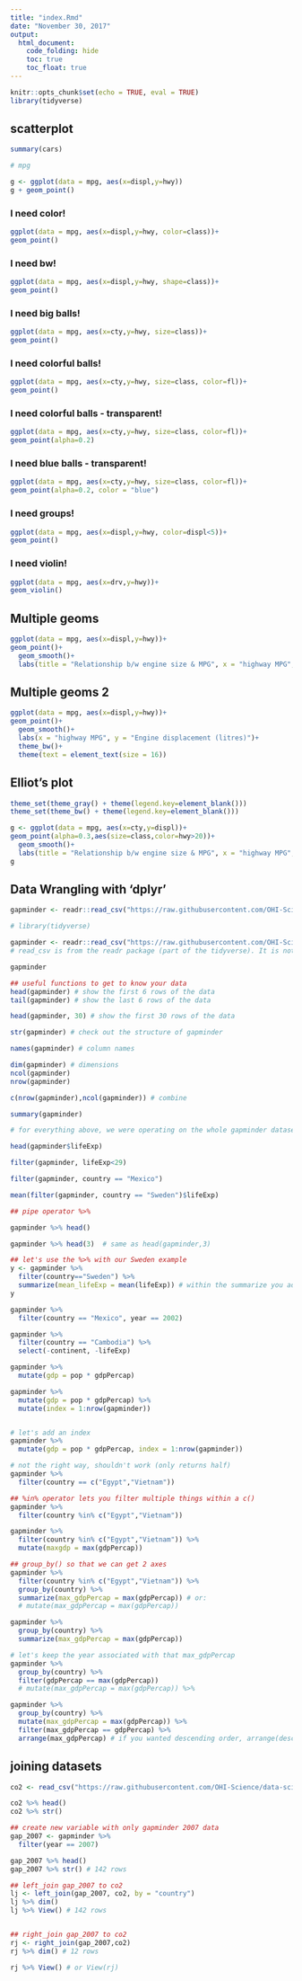 ```yaml
---
title: "index.Rmd"
date: "November 30, 2017"
output: 
  html_document:
    code_folding: hide
    toc: true
    toc_float: true
---
```


```r
knitr::opts_chunk$set(echo = TRUE, eval = TRUE)
library(tidyverse)
```

## scatterplot

```r
summary(cars)

# mpg

g <- ggplot(data = mpg, aes(x=displ,y=hwy))
g + geom_point()

```

### I need color!

```r

ggplot(data = mpg, aes(x=displ,y=hwy, color=class))+ 
geom_point()

```

### I need bw!

```r

ggplot(data = mpg, aes(x=displ,y=hwy, shape=class))+ 
geom_point()

```

### I need big balls!

```r

ggplot(data = mpg, aes(x=cty,y=hwy, size=class))+ 
geom_point()

```

### I need colorful balls!

```r

ggplot(data = mpg, aes(x=cty,y=hwy, size=class, color=fl))+ 
geom_point()

```

### I need colorful balls - transparent!

```r

ggplot(data = mpg, aes(x=cty,y=hwy, size=class, color=fl))+ 
geom_point(alpha=0.2)

```

### I need blue balls - transparent!

```r

ggplot(data = mpg, aes(x=cty,y=hwy, size=class, color=fl))+ 
geom_point(alpha=0.2, color = "blue")

```

### I need groups!

```r

ggplot(data = mpg, aes(x=displ,y=hwy, color=displ<5))+ 
geom_point()

```

### I need violin!

```r

ggplot(data = mpg, aes(x=drv,y=hwy))+ 
geom_violin()

```

## Multiple geoms

```r

ggplot(data = mpg, aes(x=displ,y=hwy))+ 
geom_point()+
  geom_smooth()+
  labs(title = "Relationship b/w engine size & MPG", x = "highway MPG", y = "Engine displacement (litres)")

```

## Multiple geoms 2

```r

ggplot(data = mpg, aes(x=displ,y=hwy))+ 
geom_point()+
  geom_smooth()+
  labs(x = "highway MPG", y = "Engine displacement (litres)")+
  theme_bw()+
  theme(text = element_text(size = 16))

```

## Elliot's plot

```r
theme_set(theme_gray() + theme(legend.key=element_blank()))
theme_set(theme_bw() + theme(legend.key=element_blank()))

g <- ggplot(data = mpg, aes(x=cty,y=displ))+ 
geom_point(alpha=0.3,aes(size=class,color=hwy>20))+
  geom_smooth()+
  labs(title = "Relationship b/w engine size & MPG", x = "highway MPG", y = "Engine displacement (litres)")
g

```

## Data Wrangling with 'dplyr'

```r

gapminder <- readr::read_csv("https://raw.githubusercontent.com/OHI-Science/data-science-training/master/data/gapminder.csv")


```


```r
# library(tidyverse)

gapminder <- readr::read_csv("https://raw.githubusercontent.com/OHI-Science/data-science-training/master/data/gapminder.csv")
# read_csv is from the readr package (part of the tidyverse). It is not the read.csv, which is part of base R.

gapminder

## useful functions to get to know your data
head(gapminder) # show the first 6 rows of the data
tail(gapminder) # show the last 6 rows of the data

head(gapminder, 30) # show the first 30 rows of the data

str(gapminder) # check out the structure of gapminder

names(gapminder) # column names

dim(gapminder) # dimensions
ncol(gapminder)
nrow(gapminder)

c(nrow(gapminder),ncol(gapminder)) # combine

summary(gapminder)

# for everything above, we were operating on the whole gapminder dataset

head(gapminder$lifeExp)

filter(gapminder, lifeExp<29)

filter(gapminder, country == "Mexico")

mean(filter(gapminder, country == "Sweden")$lifeExp)

## pipe operator %>%

gapminder %>% head()

gapminder %>% head(3)  # same as head(gapminder,3)

## let's use the %>% with our Sweden example
y <- gapminder %>% 
  filter(country=="Sweden") %>% 
  summarize(mean_lifeExp = mean(lifeExp)) # within the summarize you add column names
y

gapminder %>%
  filter(country == "Mexico", year == 2002)

gapminder %>% 
  filter(country == "Cambodia") %>% 
  select(-continent, -lifeExp)

gapminder %>%
  mutate(gdp = pop * gdpPercap)

gapminder %>% 
  mutate(gdp = pop * gdpPercap) %>% 
  mutate(index = 1:nrow(gapminder)) 


# let's add an index
gapminder %>% 
  mutate(gdp = pop * gdpPercap, index = 1:nrow(gapminder)) 

# not the right way, shouldn't work (only returns half)
gapminder %>% 
  filter(country == c("Egypt","Vietnam"))

## %in% operator lets you filter multiple things within a c()
gapminder %>% 
  filter(country %in% c("Egypt","Vietnam"))

gapminder %>% 
  filter(country %in% c("Egypt","Vietnam")) %>% 
  mutate(maxgdp = max(gdpPercap)) 

## group_by() so that we can get 2 axes
gapminder %>% 
  filter(country %in% c("Egypt","Vietnam")) %>% 
  group_by(country) %>% 
  summarize(max_gdpPercap = max(gdpPercap)) # or:
  # mutate(max_gdpPercap = max(gdpPercap))

gapminder %>% 
  group_by(country) %>% 
  summarize(max_gdpPercap = max(gdpPercap))

# let's keep the year associated with that max_gdpPercap
gapminder %>% 
  group_by(country) %>% 
  filter(gdpPercap == max(gdpPercap)) 
  # mutate(max_gdpPercap = max(gdpPercap)) %>% 

gapminder %>% 
  group_by(country) %>% 
  mutate(max_gdpPercap = max(gdpPercap)) %>%
  filter(max_gdpPercap == gdpPercap) %>% 
  arrange(max_gdpPercap) # if you wanted descending order, arrange(desc(max_gdpPercap))

```
## joining datasets
```r
co2 <- read_csv("https://raw.githubusercontent.com/OHI-Science/data-science-training/master/data/co2.csv")

co2 %>% head()
co2 %>% str()

## create new variable with only gapminder 2007 data
gap_2007 <- gapminder %>% 
  filter(year == 2007)

gap_2007 %>% head()
gap_2007 %>% str() # 142 rows

## left_join gap_2007 to co2
lj <- left_join(gap_2007, co2, by = "country")
lj %>% dim()
lj %>% View() # 142 rows


## right_join gap_2007 to co2
rj <- right_join(gap_2007,co2)
rj %>% dim() # 12 rows

rj %>% View() # or View(rj)

```


